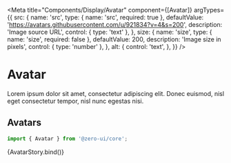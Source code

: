 
<Meta
  title="Components/Display/Avatar"
  component={[Avatar]}
  argTypes={{
    src: {
      name: 'src',
      type: { name: 'src', required: true },
      defaultValue: 'https://avatars.githubusercontent.com/u/921834?v=4&s=200',
      description: 'Image source URL',
      control: { type: 'text' },
    },
    size: {
      name: 'size',
      type: { name: 'size', required: false },
      defaultValue: 200,
      description: 'Image size in pixels',
      control: { type: 'number' },
    },
    alt: {
      control: 'text',
    },
  }}
/>


# Avatar

Lorem ipsum dolor sit amet, consectetur adipiscing elit. Donec euismod, nisl eget consectetur tempor, nisl nunc egestas nisi.

## Avatars

```jsx
import { Avatar } from '@zero-ui/core';
```

<Canvas columns={2} withSource="close">
  <Story
    name="Avatar"
    args={{ src: 'https://avatars.githubusercontent.com/u/921834?v=4&s=200' }}
  >
    {AvatarStory.bind()}
  </Story>
</Canvas>

<ArgsTable of={Avatar} />
